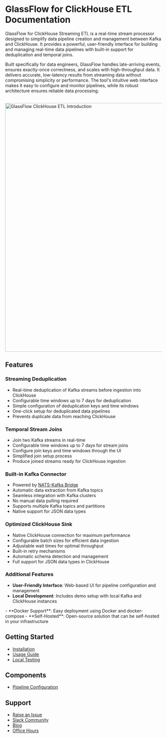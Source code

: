 # GlassFlow for ClickHouse ETL Documentation


GlassFlow for ClickHouse Streaming ETL is a real-time stream processor designed to simplify data pipeline creation and management between Kafka and ClickHouse. It provides a powerful, user-friendly interface for building and managing real-time data pipelines with built-in support for deduplication and temporal joins.

Built specifically for data engineers, GlassFlow handles late-arriving events, ensures exactly-once correctness, and scales with high-throughput data. It delivers accurate, low-latency results from streaming data without compromising simplicity or performance. The tool's intuitive web interface makes it easy to configure and monitor pipelines, while its robust architecture ensures reliable data processing.

<br />
<img src="/assets/clickhouse-etl-introduction.jpg" alt="GlassFlow ClickHouse ETL Introduction" width="800"/>

## Features

<div className="grid grid-cols-1 md:grid-cols-2 gap-4">
<div className="flex flex-col gap-4">

### Streaming Deduplication
- Real-time deduplication of Kafka streams before ingestion into ClickHouse
- Configurable time windows up to 7 days for deduplication
- Simple configuration of deduplication keys and time windows
- One-click setup for deduplicated data pipelines
- Prevents duplicate data from reaching ClickHouse

### Temporal Stream Joins
- Join two Kafka streams in real-time
- Configurable time windows up to 7 days for stream joins
- Configure join keys and time windows through the UI
- Simplified join setup process
- Produce joined streams ready for ClickHouse ingestion

</div>
<div className="flex flex-col gap-4">

### Built-in Kafka Connector
- Powered by [NATS-Kafka Bridge](https://github.com/nats-io/nats-kafka)
- Automatic data extraction from Kafka topics
- Seamless integration with Kafka clusters
- No manual data pulling required
- Supports multiple Kafka topics and partitions
- Native support for JSON data types

### Optimized ClickHouse Sink
- Native ClickHouse connection for maximum performance
- Configurable batch sizes for efficient data ingestion
- Adjustable wait times for optimal throughput
- Built-in retry mechanisms
- Automatic schema detection and management
- Full support for JSON data types in ClickHouse

</div>
</div>

### Additional Features
<div className="grid grid-cols-1 md:grid-cols-2 gap-4">
<div>

- **User-Friendly Interface**: Web-based UI for pipeline configuration and management
- **Local Development**: Includes demo setup with local Kafka and ClickHouse instances
</div>
<div>
- **Docker Support**: Easy deployment using Docker and docker-compose
- **Self-Hosted**: Open-source solution that can be self-hosted in your infrastructure
</div>
</div>

## Getting Started

- [Installation](/installation)
- [Usage Guide](/pipeline/usage)
- [Local Testing](/local-testing)

## Components

- [Pipeline Configuration](/pipeline/pipeline-configuration)

## Support

- [Raise an Issue](https://github.com/glassflow/clickhouse-etl/issues)
- [Slack Community](https://join.slack.com/t/glassflowhub/shared_invite/zt-349m7lenp-IFeKSGfQwpJfIiQ7oyFFKg)
- [Blog](https://www.glassflow.dev/blog?category=ClickHouse)
- [Office Hours](https://www.glassflow.dev/office-hours)